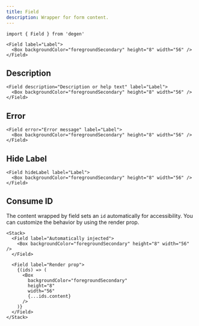 ```yaml
---
title: Field
description: Wrapper for form content.
---
```


```tsx
import { Field } from 'degen'
```

```tsx live=true expand=true
<Field label="Label">
  <Box backgroundColor="foregroundSecondary" height="8" width="56" />
</Field>
```

## Description

```tsx live=true
<Field description="Description or help text" label="Label">
  <Box backgroundColor="foregroundSecondary" height="8" width="56" />
</Field>
```

## Error

```tsx live=true
<Field error="Error message" label="Label">
  <Box backgroundColor="foregroundSecondary" height="8" width="56" />
</Field>
```

## Hide Label

```tsx live=true
<Field hideLabel label="Label">
  <Box backgroundColor="foregroundSecondary" height="8" width="56" />
</Field>
```

## Consume ID

The content wrapped by field sets an `id` automatically for accessibility. You can customize the behavior by using the render prop.

```tsx live=true
<Stack>
  <Field label="Automatically injected">
    <Box backgroundColor="foregroundSecondary" height="8" width="56" />
  </Field>

  <Field label="Render prop">
    {(ids) => (
      <Box
        backgroundColor="foregroundSecondary"
        height="8"
        width="56"
        {...ids.content}
      />
    )}
  </Field>
</Stack>
```
